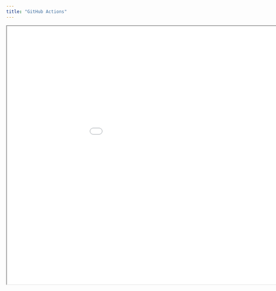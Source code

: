 ```yaml
---
title: "GitHub Actions"
---
```


```{=html}
<iframe width="1050" height="700" src="../../static/slides/2023-06-28_github-actions.html"></iframe>
```